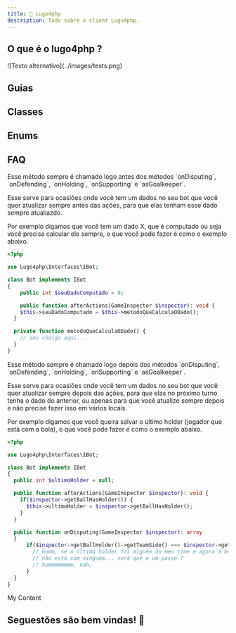 ```yaml
---
title: 🐘 Lugo4php
description: Tudo sobre o client Lugo4php.
---
```



## O que é o lugo4php ?
<GradientBox>
![Texto alternativo](../images/tests.png)
</GradientBox>

## Guias
<Cards>
  <Card title="Iniciando um novo bot" href="/docs/start-new-bot" />
</Cards>

## Classes
<Cards>
  <Card title="Bot" href="/docs/bot" />
  <Card title="GameInspector" href="/docs/game-inspector" />
  <Card title="Ball" href="/docs/ball" />
  <Card title="Env" href="/docs/env" />
  <Card title="Formation" href="/docs/formation" />
  <Card title="Goal" href="/docs/goal" />
  <Card title="Mapper" href="/docs/mapper" />
  <Card title="Player" href="/docs/player" />
  <Card title="Region" href="/docs/region" />
  <Card title="Team" href="/docs/team" />
  <Card title="Point" href="/docs/point" />
  <Card title="Vector2D" href="/docs/vector2d" />
  <Card title="Velocity" href="/docs/velocity" />
</Cards>

## Enums
<Cards>
  <Card title="PlayerState" href="/docs/player-state" />
  <Card title="Side" href="/docs/side" />
</Cards>

## FAQ

<Accordions>
<Accordion title="Para quê serve a função beforeActions() ?">
Esse método sempre é chamado logo antes dos métodos `onDisputing`, `onDefending`, `onHolding`, `onSupporting` e `asGoalkeeper`.

Esse serve para ocasiões onde você tem um dados no seu bot que você quer atualizar sempre antes das ações, para que elas tenham esse dado sempre atualiazdo.

Por exemplo digamos que você tem um dado X, que é computado ou seja você precisa calcular ele sempre, o que você pode fazer é como o exemplo abaixo.
```php
<?php

use Lugo4php\Interfaces\IBot;

class Bot implements IBot
{
	public int $seuDadoComputado = 0;

	public function afterActions(GameInspector $inspector): void {
    $this->seuDadoComputado = $this->metodoQueCalculaODado();
  }

  private function metodoQueCalculaODado() {
    // seu código aqui...
  }
}
```
 
</Accordion>
<Accordion title="Para quê serve a função afterActions() ?">
Esse método sempre é chamado logo depois dos métodos `onDisputing`, `onDefending`, `onHolding`, `onSupporting` e `asGoalkeeper`.

Esse serve para ocasiões onde você tem um dados no seu bot que você quer atualizar sempre depois das ações, para que elas no próximo turno tenha o dado do anterior, ou apenas para que você atualize sempre depois e não precise fazer isso em vários locais.

Por exemplo digamos que você queira salvar o último holder (jogador que está com a bola), o que você pode fazer é como o exemplo abaixo.
```php
<?php

use Lugo4php\Interfaces\IBot;

class Bot implements IBot
{
  public int $ultimoHolder = null;

  public function afterActions(GameInspector $inspector): void {
    if($inspector->getBallHasHolder()) {
      $this->ultimoHolder = $inspector->getBallHasHolder();
    }
  }

  public function onDisputing(GameInspector $inspector): array
  {
      if($inspector->getBallHolder()->getTeamSide() === $inspector->getMyTeamSide()) {
        // humm, se o último holder foi alguém do meu time e agora a bolá, 
        // não está com ninguém... será que é um passe ?
        // hummmmmmmm, nah.
      }
  }
}
```
</Accordion>
<Accordion title="O que são os métodos que começam com `try` ?">
 
My Content
 
</Accordion>
</Accordions>

## Seguestões são bem vindas! 🤩

<Contact />


